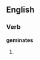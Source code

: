 ==English==

===Verb===
'''geminates'''

# {{third-person singular of|geminate}}
{{count page|[[Wiktionary:Page count]]}}
